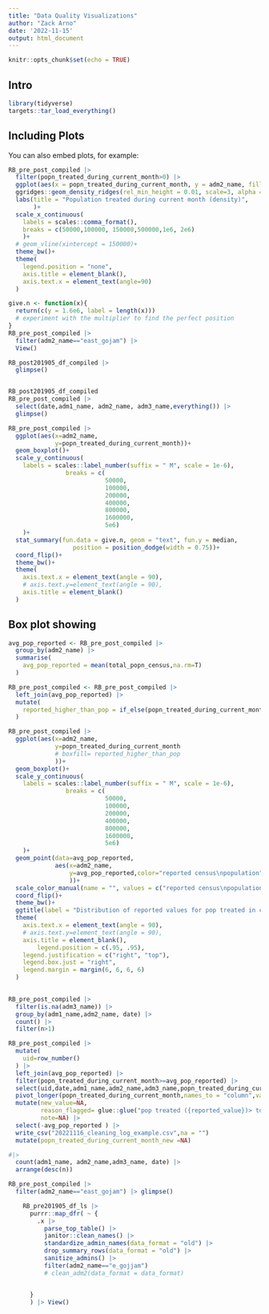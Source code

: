 ```yaml
---
title: "Data Quality Visualizations"
author: "Zack Arno"
date: '2022-11-15'
output: html_document
---
```


```r
knitr::opts_chunk$set(echo = TRUE)
```

## Intro



```r
library(tidyverse)
targets::tar_load_everything()
```

## Including Plots

You can also embed plots, for example:

```r
RB_pre_post_compiled |> 
  filter(popn_treated_during_current_month>0) |> 
  ggplot(aes(x = popn_treated_during_current_month, y = adm2_name, fill=adm2_name)) +
  ggridges::geom_density_ridges(rel_min_height = 0.01, scale=3, alpha = 0.7)+
  labs(title = "Population treated during current month (density)",
       )+
  scale_x_continuous(
    labels = scales::comma_format(),
    breaks = c(50000,100000, 150000,500000,1e6, 2e6)
    )+
  # geom_vline(xintercept = 150000)+
  theme_bw()+
  theme(
    legend.position = "none",
    axis.title = element_blank(),
    axis.text.x = element_text(angle=90)
  )

```


```r

give.n <- function(x){
  return(c(y = 1.6e6, label = length(x))) 
  # experiment with the multiplier to find the perfect position
}
RB_pre_post_compiled |> 
  filter(adm2_name=="east_gojam") |> 
  View()

RB_post201905_df_compiled |> 
  glimpse()


RB_post201905_df_compiled
RB_pre_post_compiled |> 
  select(date,adm1_name, adm2_name, adm3_name,everything()) |> 
  glimpse()

RB_pre_post_compiled |> 
  ggplot(aes(x=adm2_name,
             y=popn_treated_during_current_month))+
  geom_boxplot()+
  scale_y_continuous(
    labels = scales::label_number(suffix = " M", scale = 1e-6),
                breaks = c(
                           50000,
                           100000,
                           200000, 
                           400000,
                           800000,
                           1600000,
                           5e6)
    )+
  stat_summary(fun.data = give.n, geom = "text", fun.y = median,
                  position = position_dodge(width = 0.75))+
  coord_flip()+
  theme_bw()+
  theme(
    axis.text.x = element_text(angle = 90),
    # axis.text.y=element_text(angle = 90),
    axis.title = element_blank()
  )

```


## Box plot showing 
```r
avg_pop_reported <- RB_pre_post_compiled |>
  group_by(adm2_name) |> 
  summarise(
    avg_pop_reported = mean(total_popn_census,na.rm=T)
  )

RB_pre_post_compiled <- RB_pre_post_compiled |> 
  left_join(avg_pop_reported) |> 
  mutate(
    reported_higher_than_pop = if_else(popn_treated_during_current_month>avg_pop_reported,"red","black")
  )

RB_pre_post_compiled |> 
  ggplot(aes(x=adm2_name,
             y=popn_treated_during_current_month
             # boxfill= reported_higher_than_pop
             ))+
  geom_boxplot()+
  scale_y_continuous(
    labels = scales::label_number(suffix = " M", scale = 1e-6),
                breaks = c(
                           50000,
                           100000,
                           200000, 
                           400000,
                           800000,
                           1600000,
                           5e6)
    )+
  geom_point(data=avg_pop_reported,
             aes(x=adm2_name,
                 y=avg_pop_reported,color="reported census\npopulation"
                 ))+
  scale_color_manual(name = "", values = c("reported census\npopulation" = "red")) +
  coord_flip()+
  theme_bw()+
  ggtitle(label = "Distribution of reported values for pop treated in current month by zone")+
  theme(
    axis.text.x = element_text(angle = 90),
    # axis.text.y=element_text(angle = 90),
    axis.title = element_blank(),
        legend.position = c(.95, .95),
    legend.justification = c("right", "top"),
    legend.box.just = "right",
    legend.margin = margin(6, 6, 6, 6)
  )

  
RB_pre_post_compiled |> 
  filter(is.na(adm3_name)) |> 
  group_by(adm1_name,adm2_name, date) |> 
  count() |> 
  filter(n>1)

RB_pre_post_compiled |> 
  mutate(
    uid=row_number()
  ) |> 
  left_join(avg_pop_reported) |> 
  filter(popn_treated_during_current_month>=avg_pop_reported) |> 
  select(uid,date,adm1_name,adm2_name,adm3_name,popn_treated_during_current_month,avg_pop_reported) |> 
  pivot_longer(popn_treated_during_current_month,names_to = "column",values_to = "reported_value") |> 
  mutate(new_value=NA,
         reason_flagged= glue::glue("pop treated ({reported_value})> total pop ({round(avg_pop_reported,0)})"),
         note=NA) |> 
  select(-avg_pop_reported ) |> 
  write_csv("20221116_cleaning_log_example.csv",na = "")
  mutate(popn_treated_during_current_month_new =NA)

#|> 
  count(adm1_name, adm2_name,adm3_name, date) |> 
  arrange(desc(n))

```


```r
RB_pre_post_compiled |> 
  filter(adm2_name=="east_gojam") |> glimpse()

    RB_pre201905_df_ls |>
      purrr::map_dfr( ~ {
        .x |>
          parse_top_table() |>
          janitor::clean_names() |>
          standardize_admin_names(data_format = "old") |>
          drop_summary_rows(data_format = "old") |>
          sanitize_admins() |>
          filter(adm2_name=="e_gojjam")
          # clean_adm2(data_format = data_format)


      }
      ) |> View()
```
